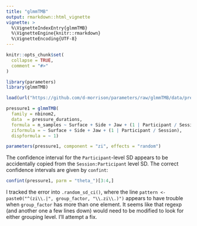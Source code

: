 ```yaml
---
title: "glmmTMB"
output: rmarkdown::html_vignette
vignette: >
  %\VignetteIndexEntry{glmmTMB}
  %\VignetteEngine{knitr::rmarkdown}
  %\VignetteEncoding{UTF-8}
---
```


```r
knitr::opts_chunk$set(
  collapse = TRUE,
  comment = "#>"
)
```

```r
library(parameters)
library(glmmTMB)
```


```r

load(url("https://github.com/d-morrison/parameters/raw/glmmTMB/data/pressure_durations.RData"))

pressure1 = glmmTMB(
  family = nbinom2,
  data  = pressure_durations,
  formula = n_samples ~ Surface + Side + Jaw + (1 | Participant / Session),
  ziformula = ~ Surface + Side + Jaw + (1 | Participant / Session),
  dispformula = ~ 1)

parameters(pressure1, component = "zi", effects = "random")

```

The confidence interval for the `Participant`-level SD appears to be accidentally copied from the `Session:Participant` level SD.
The correct confidence intervals are given by `confint`:

```r

confint(pressure1, parm = "theta_")[3:4,]

```

I tracked the error into `.random_sd_ci()`, where the line `pattern <- paste0("^(zi\\.|", group_factor, "\\.zi\\.)")`
appears to have trouble when `group_factor` has more than one element.
It seems like that regexp (and another one a few lines down) would need to be modified to look for either grouping level.
I'll attempt a fix.

